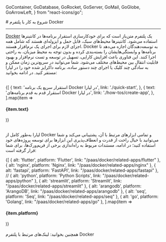 
  GoContainer,
  GoDatabase,
  GoRocket,
  GoServer,
  GoMail,
  GoGlobe,
  GoArrowLeft,
} from "react-icons/go";


<Layout>
<Head>
<title>مستندات کار با پلتفرم Docker - لیارا</title>
<meta property="og:title" content="مستندات خدمات رایانش ابری لیارا" />
<meta property="og:description" content="مستندات مربوط به کار با پلتفرم داکر در لیارا"  />
<meta property="og:image" content="https://files.liara.ir/liara/logos/liara-poster.jpg" />
</Head>
# شروع به کار با پلتفرم Docker
<hr className="mb-2" />

<a href="https://www.docker.com/" className="text-[#2196f3] ">Docker</a> یک پلتفرم متن‌باز است که برای خودکارسازی استقرار برنامه‌ها در کانتینرها استفاده می‌شود. کانتینرها محیط‌های سبک، قابل حمل و ایزوله‌ای هستند که شامل همه اجزای لازم برای اجرای یک نرم‌افزار هستند. Docker به توسعه‌دهندگان اجازه می‌دهد تا برنامه‌ها و وابستگی‌هایشان را بسته‌بندی کرده و بدون توجه به محیط میزبان، به راحتی اجرا کنند. این فناوری باعث افزایش کارایی، تسهیل در توسعه و تست نرم‌افزار و بهبود قابلیت انتقال بین محیط‌های مختلف می‌شود.
شما می‌توانید در سریع‌ترین زمان ممکن و به سادگی چند کلیک یا اجرای چند دستور ساده، برنامه داکرایز شده خود را در لیارا مستقر کنید. در ادامه بخوانید:

<br />

<div className="grid md:grid-cols-2 gap-4">
            {[
    {
      text: 'استقرار سریع یک برنامه Docker در لیارا',
      link: './quick-start',
    },
    {
      text: 'استقرار قدم به قدم برنامه‌های Docker در لیارا',
      link: './how-tos/create-app',
    },
  ].map(item =>
              <Link href={item.link}>
                <Card className="flex cursor-pointer w-full items-center justify-between">
                  <div className="flex items-center gap-3">
                    <h4>
                      {item.text}
                    </h4>
                  </div>
                  <GoArrowLeft className="ml-1" />
                </Card>
              </Link>
            )}
          </div>

<br />

لیارا به‌طور کامل از Docker و تمامی ابزارهای مرتبط با آن، پشتیبانی می‌کند و شما می‌توانید با خیال راحت از قدرت و انعطاف‌پذیری این ابزارها برای توسعه پروژه‌های خود استفاده کنید؛
در ادامه، مستندات مربوط به راه‌اندازی برخی از فریم‌ورک‌ها، برای شما قرار گرفته است:
<br />

<div className="grid md:grid-cols-4 gap-4">
            {[
    { alt: 'flutter', platform: 'Flutter', link: "/paas/docker/related-apps/flutter" },
    { alt: 'nginx', platform: 'Nginx', link: "/paas/docker/related-apps/nginx" },
    { alt: 'fastapi', platform: 'FastAPI', link: "/paas/docker/related-apps/fastapi" },
    // { alt: 'python', platform: 'Python Scripts', link: "/paas/docker/related-apps/python" },
    { alt: 'streamlit', platform: 'Streamlit', link: "/paas/docker/related-apps/streamlit" },
    { alt: 'arangodb', platform: 'ArangoDB', link: "/paas/docker/related-apps/arangodb" },
    { alt: 'seq', platform: 'Seq', link: "/paas/docker/related-apps/seq" },
    { alt: 'go', platform: 'Golang', link: "/paas/docker/related-apps/go" },
  ].map(item =>
              <Link href={item.link}>
                <Card className="flex cursor-pointer w-full items-center justify-between">
                  <div className="flex items-center gap-3">
                    <div className="w-[40px] p-1  bg-[#333] rounded-lg">
                      <PlatformIcon platform={item.alt} />
                    </div>
                    <h4>
                      {item.platform}
                    </h4>
                  </div>
                  <GoArrowLeft className="ml-1" />
                </Card>
              </Link>
            )}
          </div>
<br />

<Alert variant="success">
همچنین بخوانید:
<Link href='./related-links' className="text-[#2196f3] ">
 لینک‌های مرتبط با پلتفرم Docker
</Link>
</Alert>
<br />

</Layout>